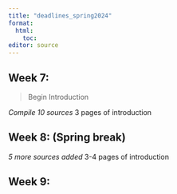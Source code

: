 ```yaml
---
title: "deadlines_spring2024"
format: 
  html:
    toc: 
editor: source
---
```


## Week 7:
> Begin Introduction

  *Compile 10 sources
  *3 pages of introduction

## Week 8: (Spring break)
  *5 more sources added
  *3-4 pages of introduction
  
## Week 9: 